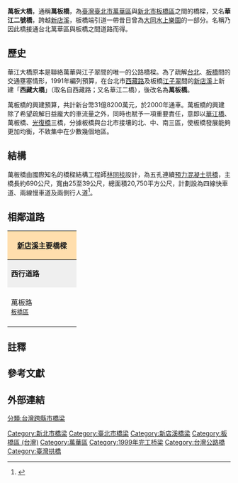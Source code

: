 {{Infobox_Bridge
|bridge_name= 萬板大橋<br><small>Wanban Bridge
|image= 萬板大橋.jpg
|image_size= 270px
|caption= 萬板大橋
|official_name= 萬板大橋
|other_name= 華江二號橋，西藏大橋
|carries= [[西藏路_(台北市)|西藏路]] - [[萬板路|萬板路]]
|crosses= [[新店溪|新店溪]]
|locale={{flag|ROC-TW}}[[新北市|新北市]]及[[台北市|台北市]]
|designer=[[林同棪|林同棪]]
|maint= [[交通部公路總局|交通部公路總局]]
|id= 
|design= [[拱橋|拱橋]]
|material=[[預力混凝土|預力混凝土]]
|mainspan= 
|length= {{convert|690|m|ft|0}}
|width= {{convert|39|m|ft|0}}
|clearance= 
|below= 
|traffic= 
|open= 1999年 
|closed= 
|toll= 無
|preceded = [[華翠大橋|華翠大橋]]
|followed = [[華江橋|華江橋]]
|map_cue= 
|map_image= 
|map_text= 
|map_width= 
|coordinates= {{Coord|25|01|45.3|N|121|29|10.4|E|display=it}}
}}

'''萬板大橋'''，通稱'''萬板橋'''，為[[臺灣|臺灣]][[臺北市|臺北市]][[萬華區|萬華區]]與[[新北市|新北市]][[板橋區_(台灣)|板橋區]]之間的橋樑，又名'''華江二號橋'''，跨越[[新店溪|新店溪]]，板橋端引道一帶昔日曾為[[大同水上樂園|大同水上樂園]]的一部分。名稱乃因此橋接通台北萬華區與板橋之間道路而得。

== 歷史 ==
華江大橋原本是聯絡萬華與江子翠間的唯一的公路橋樑。為了疏解[[台北|台北]]、[[板橋區_(台灣)|板橋]]間的交通壅塞情形，1991年編列預算，在台北市[[西藏路_(台北市)|西藏路]]及板橋[[江子翠|江子翠]]間的[[新店溪|新店溪]]上新建「'''西藏大橋'''」（取名自西藏路；又名華江二橋），後改名為'''萬板橋'''。

萬板橋的興建預算，共計新台幣31億8200萬元，於2000年通車。萬板橋的興建除了希望疏解日益龐大的車流量之外，同時也賦予一項重要責任，意即以[[華江橋|華江橋]]、萬板橋、[[光復橋|光復橋]]三橋，分據板橋與台北市接壤的北、中、南三區，使板橋發展能夠更加均衡，不致集中在少數幾個地區。

== 結構 ==
萬板橋由國際知名的橋樑結構工程師[[林同棪|林同棪]]設計，為五孔連續[[預力混凝土|預力混凝土]][[拱橋|拱橋]]，主橋長約690公尺，寬由25至39公尺，總面積20,750平方公尺，計劃設為四線快車道、兩線慢車道及兩側行人道<ref name="intro">{{Cite web|url=http://www.thb.gov.tw/tm/Menus/Menu09/main0901/download/921/32/3209-1.pdf|language=zh-tw|title=大台北縣市聯外橋梁伸縮縫維修實務之探討|pages=第2頁|format=PDF|author=王韻瑾|publisher=中華民國交通部公路總局|accessdate=2012-06-26|date=2006年3月|archive-date=2013-10-05|archive-url=https://web.archive.org/web/20131005011026/http://www.thb.gov.tw/tm/Menus/Menu09/main0901/download/921/32/3209-1.pdf|dead-url=no}}</ref>。

== 相鄰道路 ==
{|  class="toccolours" border="1" cellpadding="4" style="margin: 0 auto; border-collapse: collapse; text-align: center; white-space:nowrap;"
|-  
! colspan="3" style="background: #ffdead;" | '''[[新店溪|新店溪]]主要橋樑'''
|-
| style="background: #efefef;" | '''西行道路'''
| colspan="1" style= "background: #efefef;"    |'''[[新店溪|新店溪]]'''
| style="background: #efefef;" | '''東行道路'''
|-
| style="width:140px; height:88px;" | 萬板路<br /><small>[[板橋區_(台灣)|板橋區]]</small>
| style="width:200px; height:75px;" | '''萬板大橋'''<br /><small>''往''</small><br /><small>''←[[新北市|新北市]]　　　　[[台北市|台北市]]→''</small>
| style="width:140px; height:75px;" | [[西藏路_(台北市)|西藏路]]<br /><small>[[萬華區|萬華區]]</small>
{| border="0"
|}
|}

== 註釋 ==
{{reflist}}

== 參考文獻 ==

==外部連結==
{{commonscat|Wanban Bridge}}
{{淡水河流域橋樑}}
[[Category:新北市橋梁|Category:新北市橋梁]]
[[Category:臺北市橋梁|Category:臺北市橋梁]]
[[Category:新店溪橋梁|Category:新店溪橋梁]]
[[Category:板橋區_(台灣)|Category:板橋區 (台灣)]]
[[Category:萬華區|Category:萬華區]]
[[Category:1999年完工桥梁|Category:1999年完工桥梁]]
[[Category:台灣公路橋|Category:台灣公路橋]]
[[Category:臺灣拱橋|Category:臺灣拱橋]]
[[分類:台灣跨縣市橋梁|分類:台灣跨縣市橋梁]]